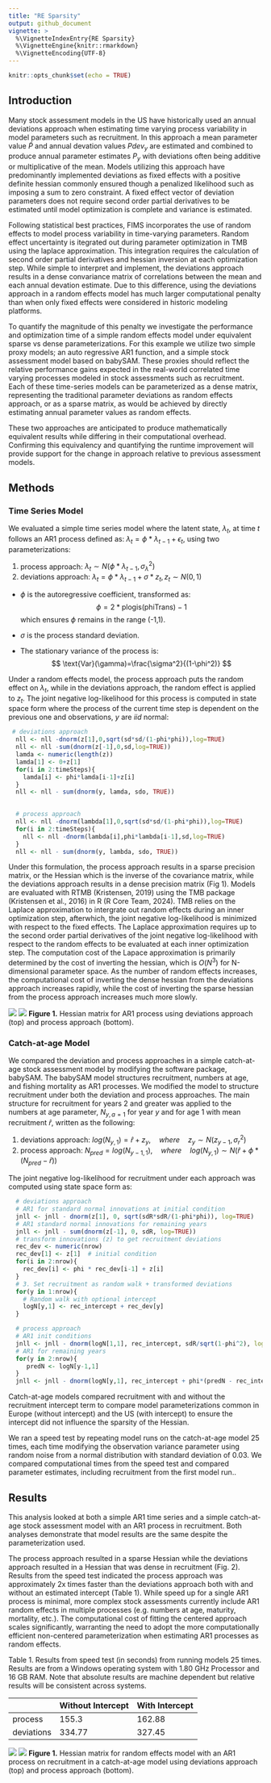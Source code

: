 ```yaml
---
title: "RE Sparsity"
output: github_document
vignette: >
  %\VignetteIndexEntry{RE Sparsity}
  %\VignetteEngine{knitr::rmarkdown}
  %\VignetteEncoding{UTF-8}
---
```



```r
knitr::opts_chunk$set(echo = TRUE)
```

## Introduction

Many stock assessment models in the US have historically used an annual 
deviations approach when estimating time varying process variability in 
model parameters such as recruitment. In this approach a mean parameter value 
$\tilde{P}$ and annual devation values $Pdev_{y}$ are estimated and combined 
to produce annual parameter estimates $P_{y}$ with deviations often being 
additive or multiplicative of the mean. Models utilizing this approach have 
predominantly implemented deviations as fixed effects with a positive definite 
hessian commonly ensured though a penalized likelihood such as imposing a sum 
to zero constraint. A fixed effect vector of deviation parameters does not 
require second order partial derivatives to be estimated until model 
optimization is complete and variance is estimated. 

Following statistical best practices, FIMS incorporates the use of random 
effects to model process variability in time-varying parameters. Random effect
uncertainty is itegrated out during parameter optimization in TMB using the 
laplace approximation. This integration requires the calculation of second order 
partial derivatives and hessian inversion at each optimization step. While 
simple to interpret and implement, the deviations approach results in a dense 
convariance matrix of correlations between the mean and each annual devation 
estimate. Due to this difference, using the deviations approach in a random
effects model has much larger computational penalty than when only fixed effects were considered in historic modeling platforms.

To quantify the magnitude of this penalty we investigate the performance and
optimization time of a simple random effects model under equivalent sparse vs
dense parameterizations. For this example we utilize two simple proxy models;
an auto regressive AR1 function, and a simple stock assessment model based on babySAM. These proxies should reflect the relative performance gains expected in the real-world correlated time varying processes modeled in stock assessments such as recruitment. Each of these time-series models can be parameterized as a dense matrix, representing the traditional parameter deviations as random effects approach, or as a sparse matrix, as would be achieved by directly estimating annual parameter values as random effects.

These two approaches are anticipated to produce mathematically equivalent 
results while differing in their computational overhead. Confirming this
equivalency and quantifying the runtime improvement will provide support for 
the change in approach relative to previous assessment models.



## Methods

### Time Series Model 

We evaluated a simple time series model where the latent state, $\lambda_{t}$,
at time $t$ follows an AR1 process defined as: 
$\lambda_{t} = \phi * \lambda_{t-1} + \epsilon_{t}$, using two parameterizations:

1. process approach: $\lambda_{t} \sim N(\phi * \lambda_{t-1}, \sigma^{2}_{\lambda})$
2. deviations approach: $\lambda_{t} = \phi * \lambda_{t-1} + \sigma * z_{t}, z_{t} \sim N(0,1)$

-   $\phi$ is the autoregressive coefficient, transformed as: 
    $$
    \phi=2*\text{plogis}(\text{phiTrans})-1
    $$ 
    which ensures $\phi$ remains in the range (-1,1).

-   $\sigma$ is the process standard deviation.

-   The stationary variance of the process is:
    $$
    \text{Var}(\gamma)=\frac{\sigma^2}{(1-\phi^2)}
    $$

Under a random effects model, the process approach puts the random effect on $\lambda_{t}$, while in
the deviations approach, the random effect is applied to $z_{t}$. The joint negative
log-likelihood for this process is computed in state space form where the process
of the current time step is dependent on the previous one and observations, $y$
are *iid* normal:
```r
 # deviations approach
  nll <- nll -dnorm(z[1],0,sqrt(sd*sd/(1-phi*phi)),log=TRUE)
  nll <- nll -sum(dnorm(z[-1],0,sd,log=TRUE))
  lamda <- numeric(length(z))
  lamda[1] <- 0+z[1]
  for(i in 2:timeSteps){
    lamda[i] <- phi*lamda[i-1]+z[i]
  }
  nll <- nll - sum(dnorm(y, lamda, sdo, TRUE))
  

  # process approach
  nll <- nll -dnorm(lambda[1],0,sqrt(sd*sd/(1-phi*phi)),log=TRUE)
  for(i in 2:timeSteps){
    nll <- nll -dnorm(lambda[i],phi*lambda[i-1],sd,log=TRUE)
  }
  nll <- nll - sum(dnorm(y, lambda, sdo, TRUE))

```

Under this formulation, the process approach results in a sparse precision matrix, 
or the Hessian which is the inverse of the covariance matrix, while the deviations 
approach results in a dense precision matrix (Fig 1). Models are evaluated with 
RTMB (Kristensen, 2019) using the TMB package (Kristensen et al., 2016) in R (R Core Team, 2024).
TMB relies on the Laplace approximation to intergrate out random effects during an inner 
optimization step, afterwhich, the joint negative log-likelihood is minimized with respect to
the fixed effects. The Laplace approximation requires up to the second order partial 
derivatives of the joint negative log-likelihood with respect to the random effects 
to be evaluated at each inner optimization step. The computation cost of the Lapace 
approximation is primarily determined by the cost of inverting the hessian, which is $O(N^3)$ 
for N-dimensional parameter space. As the number of random effects increases, 
the computational cost of inverting the dense hessian from the deviations approach
increases rapidly, while the cost of inverting the sparse hessian from the process
approach increases much more slowly.

![](figures/ar1hess_deviations.jpg) ![](figures/ar1hess_process.jpg)
**Figure 1.** Hessian matrix for AR1 process using deviations approach (top)
and process approach (bottom).

### Catch-at-age Model 

We compared the deviation and process approaches in a simple catch-at-age stock assessment
model by modifying the software package, babySAM. The babySAM model structures recruitment,
numbers at age, and fishing mortality as AR1 processes. We modified the model to 
structure recruitment under both the deviation and process approaches. The main structure 
for recruitment for years 2 and greater was applied to the numbers at age parameter, $N_{y, a=1}$ 
for year $y$ and for age 1 with mean recruitment $\hat{r}$, written as the following:

<!--  TODO: fix deviations approach equation -->
1. deviations approach: $log(N_{y,1}) = \hat{r} + z_{y}, \quad where \quad z_{y} \sim N(z_{y-1},\sigma^{2}_{r})$
2. process approach: $N_{pred} = log(N_{y-1, 1}), \quad where \quad log(N_{y, 1}) \sim N(\hat{r} + \phi*(N_{pred} - \hat{r}))$

The joint negative log-likelihood for recruitment under each approach was computed using
state space form as:

```r
  # deviations approach
  # AR1 for standard normal innovations at initial condition
  jnll <- jnll - dnorm(z[1], 0, sqrt(sdR*sdR/(1-phi*phi)), log=TRUE)
  # AR1 standard normal innovations for remaining years
  jnll <- jnll - sum(dnorm(z[-1], 0, sdR, log=TRUE))
  # transform innovations (z) to get recruitment deviations
  rec_dev <- numeric(nrow)
  rec_dev[1] <- z[1]  # initial condition
  for(i in 2:nrow){
    rec_dev[i] <- phi * rec_dev[i-1] + z[i]
  }
  # 3. Set recruitment as random walk + transformed deviations
  for(y in 1:nrow){
    # Random walk with optional intercept
    logN[y,1] <- rec_intercept + rec_dev[y]
  }

  # process approach
  # AR1 init conditions
  jnll <- jnll - dnorm(logN[1,1], rec_intercept, sdR/sqrt(1-phi^2), log=TRUE)
  # AR1 for remaining years
  for(y in 2:nrow){
     predN <- logN[y-1,1]
  }
  jnll <- jnll - dnorm(logN[y,1], rec_intercept + phi*(predN - rec_intercept), sdR, TRUE)
```

Catch-at-age models compared recruitment with and without the recruitment intercept
term to compare model parameterizations common in Europe (without intercept) and
the US (with intercept) to ensure the intercept did not influence the sparsity of the 
Hessian. 

We ran a speed test by repeating model runs on the catch-at-age model 25 times, each time modifying the observation variance parameter using random noise from a normal distribution with 
standard deviation of 0.03. We compared computational times from the speed test and compared parameter estimates, including recruitment from the first model run.. 

## Results

This analysis looked at both a simple AR1 time series and a simple catch-at-age stock assessment model with an AR1 process in recruitment. Both analyses demonstrate that model results are the same despite the parameterization used. 

The process approach resulted in a sparse Hessian while the deviations approach resulted in a Hessian that was dense in recruitment (Fig. 2). Results from the speed test indicated the process approach was approximately 2x times faster than the deviations approach both with and without an estimated intercept (Table 1). While speed up for a single AR1 process is minimal, more complex stock assessments currently include AR1 random effects in multiple processes (e.g. numbers at age, maturity, mortality, etc.). The computational cost of fitting the centered approach scales significantly, warranting the need to adopt the more computationally efficient non-centered parameterization when estimating AR1 processes as random effects.

Table 1. Results from speed test (in seconds) from running models 25 times. Results are from a Windows operating system with 1.80 GHz Processor and 16 GB RAM. Note that absolute results are machine dependent but relative results will be consistent across systems.

|           |Without Intercept|With Intercept |
|-----------|-----------------|---------------|
|process    |155.3            |162.88         |
|deviations |334.77           |327.45         |
 

![](figures/devs_intercept.png) ![](figures/process_intercept.png)
**Figure 1.** Hessian matrix for random effects model with an AR1 process on recruitment in a catch-at-age model using deviations approach (top) and process approach (bottom).